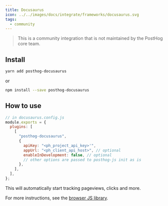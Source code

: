 ```yaml
---
title: Docusaurus
icon: ../../images/docs/integrate/frameworks/docusaurus.svg
tags:
  - community
---
```


> This is a community integration that is not maintained by the PostHog core team.

## Install

```bash
yarn add posthog-docusaurus
```

or

```bash
npm install --save posthog-docusaurus
```

## How to use

```js
// in docusaurus.config.js
module.exports = {
  plugins: [
    [
      "posthog-docusaurus",
      {
        apiKey: "<ph_project_api_key>'",
        appUrl: "<ph_client_api_host>", // optional
        enableInDevelopment: false, // optional
        // other options are passed to posthog-js init as is
      },
    ],
  ],
};
```

This will automatically start tracking pageviews, clicks and more.

For more instructions, see the [browser JS library](/docs/integrate/client/js).
